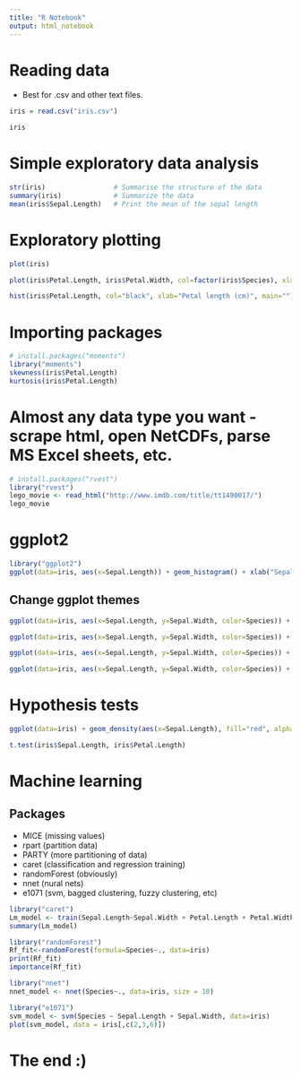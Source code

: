 ```yaml
---
title: "R Notebook"
output: html_notebook
---
```


# Reading data 
- Best for .csv and other text files. 

```r
iris = read.csv("iris.csv")
```


```r
iris
```

# Simple exploratory data analysis

```r
str(iris)                 # Summarise the structure of the data 
summary(iris)             # Summarize the data
mean(iris$Sepal.Length)   # Print the mean of the sepal length
```


# Exploratory plotting 

```r
plot(iris)
```


```r
plot(iris$Petal.Length, iris$Petal.Width, col=factor(iris$Species), xlab="Petal length (cm)", ylab="Petal width (cm)")
```

```r
hist(iris$Petal.Length, col="black", xlab="Petal length (cm)", main="")
```


# Importing packages 

```r
# install.packages("moments")
library("moments")
skewness(iris$Petal.Length)
kurtosis(iris$Petal.Length)
```


# Almost any data type you want - scrape html, open NetCDFs, parse MS Excel sheets, etc. 
```r
# install.packages("rvest")
library("rvest")
lego_movie <- read_html("http://www.imdb.com/title/tt1490017/")
lego_movie
```


# ggplot2

```r
library("ggplot2")
ggplot(data=iris, aes(x=Sepal.Length)) + geom_histogram() + xlab("Sepal Length (cm)") + facet_grid(Species~.)
```

## Change ggplot themes
```r
ggplot(data=iris, aes(x=Sepal.Length, y=Sepal.Width, color=Species)) + geom_point() + xlab("Sepal Length (cm)")

ggplot(data=iris, aes(x=Sepal.Length, y=Sepal.Width, color=Species)) + geom_point() + xlab("Sepal Length (cm)") + theme_bw()

ggplot(data=iris, aes(x=Sepal.Length, y=Sepal.Width, color=Species)) + geom_point() + xlab("Sepal Length (cm)") + theme_classic()

ggplot(data=iris, aes(x=Sepal.Length, y=Sepal.Width, color=Species)) + geom_point() + xlab("Sepal Length (cm)") + theme_light()

```


# Hypothesis tests 

```r
ggplot(data=iris) + geom_density(aes(x=Sepal.Length), fill="red", alpha=0.5) + geom_density(aes(x=Petal.Length, fill=Petal.Length), fill="green", alpha=0.5)

t.test(iris$Sepal.Length, iris$Petal.Length)
```


# Machine learning 
## Packages
- MICE (missing values)
- rpart (partition data)
- PARTY (more partitioning of data)
- caret (classification and regression training)
- randomForest (obviously)
- nnet (nural nets)
- e1071 (svm, bagged clustering, fuzzy clustering, etc)

```r
library("caret")
Lm_model <- train(Sepal.Length~Sepal.Width + Petal.Length + Petal.Width, data=iris, method = "lm")
summary(Lm_model)

library("randomForest")
Rf_fit<-randomForest(formula=Species~., data=iris)
print(Rf_fit)
importance(Rf_fit)

library("nnet")
nnet_model <- nnet(Species~., data=iris, size = 10)

library("e1071")
svm_model <- svm(Species ~ Sepal.Length + Sepal.Width, data=iris)
plot(svm_model, data = iris[,c(2,3,6)])

```

# The end :)